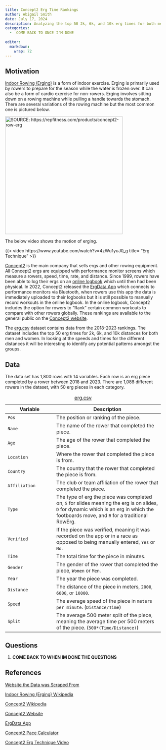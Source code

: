 ```yaml
---
title: Concept2 Erg Time Rankings
author: Abigail Smith
date: July 17, 2024
description: Analyzing the top 50 2k, 6k, and 10k erg times for both men and women from 2018 to 2023.
categories:
  -  COME BACK TO ONCE I'M DONE
  
editor: 
  markdown: 
    wrap: 72
---
```


## Motivation

[Indoor Rowing (Erging)](https://en.wikipedia.org/wiki/Indoor_rower){target="_blank"}
is a form of indoor exercise. Erging is primarily used by rowers to
prepare for the season while the water is frozen over. It can also be a
form of cardio exercise for non-rowers. Erging involves sitting down on
a rowing machine while pulling a handle towards the stomach. There are
several variations of the rowing machine but the most common one is
pictured below.

[![SOURCE:
https://repfitness.com/products/concept2-row-erg](images/RowERG_Standard_FlyFrontAngle-4339x2679-d6cfd86a-9cfb-4a19-b471-992040a5527e.jpgTEST2.jpg.webp){fig-align="center"
width="380"}](https://repfitness.com/products/concept2-row-erg)

The below video shows the motion of erging. 

{{< video https://www.youtube.com/watch?v=4zWu1yuJ0_g title= "Erg Technique" >}}

[Concept2](https://en.wikipedia.org/wiki/Concept2){target="_blank"} is the main company that sells ergs and other rowing equipment. All Concept2 ergs are equipped with performance monitor screens which measure a rowers, speed, time, rate, and distance. Since 1999, rowers have been able to log their ergs on an [online logbook](https://log.concept2.com){target="_blank"} which until then had been physical. In 2022, Concept2 released the [ErgData App](https://www.concept2.com/ergdata){target="_blank"} which connects to performance monitors via Bluetooth, when rowers use this app the data is immediately uploaded to their logbooks but it is still possible to manually record workouts in the online logbook. In the online logbook, Concept2 includes the option for rowers to "Rank" certain common workouts to compare with other rowers globally. These rankings are available to the general public on the [Concept2 website](https://log.concept2.com/rankings){target="_blank"}. 

The [erg.csv](erg.csv){target="_blank"} dataset contains data from the 2018-2023 rankings. The dataset includes the top 50 erg times for 2k, 6k, and 10k distances for both men and women. In looking at the speeds and times for the different distances it will be interesting to identify any potential patterns amongst the groups. 

## Data

The data set has 1,800 rows with 14 variables. Each row is an erg piece completed by a rower between 2018 and 2023. There are 1,088 different rowers in the dataset, with 50 erg pieces in each category.

| Variable     | Description                                                                                                                                                                                                                                                                                                                                                                                                                                                                                                       |
|-----------------------|-------------------------------------------------|
| `Pos`     | The position or ranking of the piece.                                                                                                                                                                                                                                                                                                                                                                                                                                                                                          |
| `Name`      | The name of the rower that completed the piece.                                                                                                                                                                                                                                                                                                                                                                                                                                                           |
| `Age`      | The age of the rower that completed the piece.                                                                                                                                                                                                                                                                                                                                                                 |
| `Location`     | Where the rower that completed the piece is from.                                                                             |
| `Country`        | The country that the rower that completed the piece is from.                                                                                                                                                                                                                                                                                                                                                                                                |
| `Affiliation`         | The club or team affiliation of the rower that completed the piece.                                                                                                                                                                                                                                                                                          |
| `Type`        | The type of erg the piece was completed on, `S` for slides meaning the erg is on slides, `D` for dynamic which is an erg in which the footboards move, and `R` for a traditional RowErg.                                                                                                                                                                                              |
| `Verified`        | If the piece was verified, meaning it was recorded on the app or in a race as opposed to being manually entered, `Yes` or `No`.                                                                                                                                                                                                                                                                       |
| `Time` | The total time for the piece in minutes.                                                                                                                                                                                                                                                                                          |
| `Gender`  | The gender of the rower that completed the piece, `Women` or `Men`.                                                                                                                                                                                                                                                                                                                                                         |
| `Year`     | The year the piece was completed. |
| `Distance`     | The distance of the piece in meters, `2000`, `6000`, or `10000`. |
| `Speed`     | The average speed of the piece in `meters per minute`. (`Distance/Time`)|
| `Split`     | The average 500 meter split of the piece, meaning the average time per 500 meters of the piece. (`500*(Time/Distance)`)|
: [erg.csv](erg.csv){target="_blank"}

## Questions

1.  **COME BACK TO WHEN IM DONE THE QUESTIONS**

## References

[Website the Data was Scraped From](https://log.concept2.com/rankings){target="_blank"}

[Indoor Rowing (Erging) Wikipedia](https://en.wikipedia.org/wiki/Indoor_rower){target="_blank"}

[Concept2 Wikipedia](https://en.wikipedia.org/wiki/Concept2){target="_blank"}

[Concept2 Website](https://www.concept2.com){target="_blank"}

[ErgData App](https://www.concept2.com/ergdata){target="_blank"}

[Concept2 Pace Calculator](https://www.concept2.com/training/pace-calculator?gad_source=1&gclid=CjwKCAjw1920BhA3EiwAJT3lSehbGE4OcvpN6VrFVt6AvpP3gwUIfg90B1YvMpmVA67SPgMoPD0w9hoC73QQAvD_BwE){target="_blank"}

[Concept2 Erg Technique Video](https://www.youtube.com/watch?v=4zWu1yuJ0_g){target="_blank"}